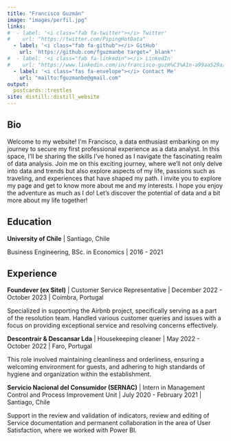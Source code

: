 ```yaml
---
title: "Francisco Guzmán"
image: "images/perfil.jpg"
links:
#  - label: '<i class="fab fa-twitter"></i> Twitter'
#    url: "https://twitter.com/PipingHotData"
  - label: '<i class="fab fa-github"></i> GitHub'
    url: 'https://github.com/fguzmanbe target="_blank"'
#  - label: '<i class="fab fa-linkedin"></i> LinkedIn'
#    url: "https://www.linkedin.com/in/francisco-guzm%C3%A1n-a99aa529a/"
  - label: '<i class="fas fa-envelope"></i> Contact Me'
    url: "mailto:fguzmanbe@gmail.com" 
output:
  postcards::trestles
site: distill::distill_website
---
```

 
## Bio

Welcome to my website! I'm Francisco, a data enthusiast embarking on my journey to secure my first professional experience as a data analyst. In this space, I'll be sharing the skills I've honed as I navigate the fascinating realm of data analysis. Join me on this exciting journey, where we'll not only delve into data and trends but also explore aspects of my life, passions such as traveling, and experiences that have shaped my path. I invite you to explore my page and get to know more about me and my interests. I hope you enjoy the adventure as much as I do! Let's discover the potential of data and a bit more about my life together!

## Education

**University of Chile** | Santiago, Chile

Business Engineering, BSc. in Economics | 2016 - 2021

## Experience

**Foundever (ex Sitel)** |  Customer Service Representative | December 2022 - October 2023 | Coímbra, Portugal

Specialized in supporting the Airbnb project, specifically serving as a part of the resolution team. Handled various customer queries and issues with a focus on providing exceptional service and resolving concerns effectively.

**Descontrair & Descansar Lda** |  Housekeeping cleaner | May 2022 - October 2022 | Faro, Portugal

This role involved maintaining cleanliness and orderliness, ensuring a welcoming environment for guests, and adhering to high standards of hygiene and organization within the establishment.

**Servicio Nacional del Consumidor (SERNAC)** | Intern in Management Control and Process Improvement Unit | July 2020 - February 2021 | Santiago, Chile

Support in the review and validation of indicators, review and editing of Service documentation and permanent collaboration in the area of User Satisfaction, where we worked with Power BI.

